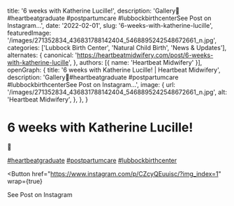   title: '6 weeks with Katherine Lucille!',
  description: 'Gallery🥰#heartbeatgraduate #postpartumcare #lubbockbirthcenterSee Post on Instagram...',
  date: '2022-02-01',
  slug: '6-weeks-with-katherine-lucille',
  featuredImage: '/images/271352834_436831788142404_5468895242548672661_n.jpg',
  categories: ['Lubbock Birth Center', 'Natural Child Birth', 'News & Updates'],
  alternates: {
    canonical: 'https://heartbeatmidwifery.com/post/6-weeks-with-katherine-lucille',
  },
  authors: [{ name: 'Heartbeat Midwifery' }],
  openGraph: {
    title: '6 weeks with Katherine Lucille! | Heartbeat Midwifery',
    description: 'Gallery🥰#heartbeatgraduate #postpartumcare #lubbockbirthcenterSee Post on Instagram...',
    image: {
      url: '/images/271352834_436831788142404_5468895242548672661_n.jpg',
      alt: 'Heartbeat Midwifery',
    },
  },
}


# 6 weeks with Katherine Lucille!

<Gallery>
  <GalleryItem
    src="/images/271352834_436831788142404_5468895242548672661_n.jpg"
    size="large"
  />
  <GalleryItem
    src="/images/272995652_614645246286549_4487526304853757033_n.jpg"
    size="large"
  />
</Gallery>

🥰

[#heartbeatgraduate](https://www.instagram.com/explore/tags/heartbeatgraduate/) [#postpartumcare](https://www.instagram.com/explore/tags/postpartumcare/) [#lubbockbirthcenter](https://www.instagram.com/explore/tags/lubbockbirthcenter/)

<Button
  href="https://www.instagram.com/p/CZcyQEuuisc/?img_index=1"
  wrap={true}
>
  See Post on Instagram
</Button>
